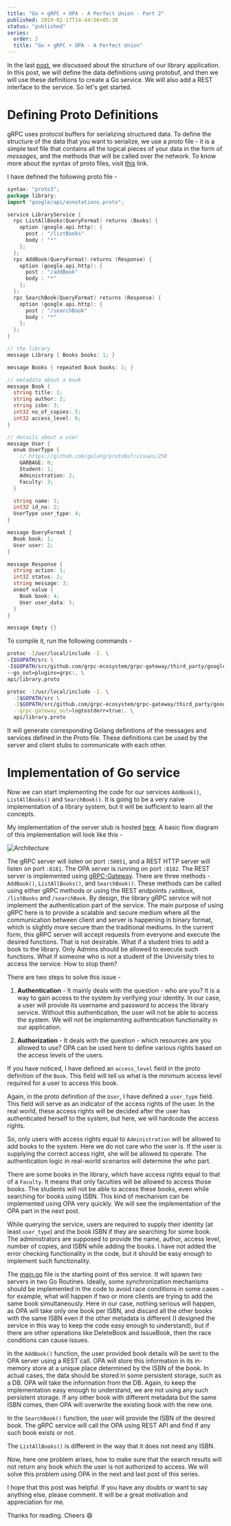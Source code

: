 ```yaml
---
title: "Go + gRPC + OPA - A Perfect Union - Part 2"
published: 2019-02-17T14:44:56+05:30
status: "published"
series:
  order: 2
  title: "Go + gRPC + OPA - A Perfect Union"
---
```


In the last [post](/blog/go-grpc-opa-a-perfect-union-part-1/), we discussed
about the structure of our library application. In this post, we will define the
data definitions using protobuf, and then we will use these definitions to
create a Go service. We will also add a REST interface to the service. So let's
get started.

# Defining Proto Definitions

gRPC uses protocol buffers for serializing structured data. To define the
structure of the data that you want to serialize, we use a _proto_ file - it is
a simple text file that contains all the logical pieces of your data in the form
of _messages_, and the methods that will be called over the network. To know
more about the syntax of proto files, visit [this](https://grpc.io/docs/guides/)
link.

I have defined the following proto file -

```go
syntax: "proto3";
package library;
import "google/api/annotations.proto";

service LibraryService {
  rpc ListAllBooks(QueryFormat) returns (Books) {
    option (google.api.http): {
      post : "/listBooks"
      body : "*"
    };
  };
  rpc AddBook(QueryFormat) returns (Response) {
    option (google.api.http): {
      post : "/addBook"
      body : "*"
    };
  };
  rpc SearchBook(QueryFormat) returns (Response) {
    option (google.api.http): {
      post : "/searchBook"
      body : "*"
    };
  };
}

// the library
message Library { Books books: 1; }

message Books { repeated Book books: 1; }

// metadata about a book
message Book {
  string title: 1;
  string author: 2;
  string isbn: 3;
  int32 no_of_copies: 5;
  int32 access_level: 6;
}

// details about a user
message User {
  enum UserType {
    // https://github.com/golang/protobuf/issues/258
    GARBAGE: 0;
    Student: 1;
    Administration: 2;
    Faculty: 3;
  }

  string name: 1;
  int32 id_no: 2;
  UserType user_type: 4;
}

message QueryFormat {
  Book book: 1;
  User user: 2;
}

message Response {
  string action: 1;
  int32 status: 2;
  string message: 3;
  oneof value {
    Book book: 4;
    User user_data: 5;
  }
}

message Empty {}
```

To compile it, run the following commands -

```bash
protoc -I/usr/local/include -I. \
-I$GOPATH/src \
-I$GOPATH/src/github.com/grpc-ecosystem/grpc-gateway/third_party/googleapis \
--go_out=plugins=grpc:. \
api/library.proto
```

```bash
protoc -I/usr/local/include -I. \
  -I$GOPATH/src \
  -I$GOPATH/src/github.com/grpc-ecosystem/grpc-gateway/third_party/googleapis \
  --grpc-gateway_out=logtostderr=true:. \
  api/library.proto
```

It will generate corresponding Golang definitions of the messages and services
defined in the Proto file. These definitions can be used by the server and
client stubs to communicate with each other.

# Implementation of Go service

Now we can start implementing the code for our services `AddBook()`,
`ListAllBooks()` and `SearchBook()`. It is going to be a very naive
implementation of a library system, but it will be sufficient to learn all the
concepts.

My implementation of the server stub is hosted
[here](https://github.com/yashhere/go-library-service/blob/master/pkg/librarylib/server.go).
A basic flow diagram of this implementation will look like this -

![Architecture](/images/posts/go-grpc-opa-a-perfect-union-part-2/OPA_Service_Flow_Diagram.jpeg "Architecture")

The gRPC server will listen on port `:50051`, and a REST HTTP server will listen
on port `:8181`. The OPA server is running on port `:8182`. The REST server is
implemented using
[gRPC-Gateway](https://github.com/grpc-ecosystem/grpc-gateway). There are three
methods - `AddBook()`, `ListAllBooks()`, and `SearchBook()`. These methods can
be called using either gRPC methods or using the REST endpoints `/addBook`,
`/listBooks` and `/searchBook`. By design, the library gRPC service will not
implement the authentication part of the service. The main purpose of using gRPC
here is to provide a scalable and secure medium where all the communication
between client and server is happening in binary format, which is slightly more
secure than the traditional mediums. In the current form, this gRPC server will
accept requests from everyone and execute the desired functions. That is not
desirable. What if a student tries to add a book to the library. Only Admins
should be allowed to execute such functions. What if someone who is not a
student of the University tries to access the service. How to stop them?

There are two steps to solve this issue -

1. **Authentication** - It mainly deals with the question - who are you? It is a
   way to gain access to the system by verifying your identity. In our case, a
   user will provide its username and password to access the library service.
   Without this authentication, the user will not be able to access the system.
   We will not be implementing authentication functionality in our application.

2. **Authorization** - It deals with the question - which resources are you
   allowed to use? OPA can be used here to define various rights based on the
   access levels of the users.

If you have noticed, I have defined an `access_level` field in the proto
definition of the `Book`. This field will tell us what is the minimum access
level required for a user to access this book.

Again, in the proto definition of the `User`, I have defined a `user_type`
field. This field will serve as an indicator of the access rights of the user.
In the real world, these access rights will be decided after the user has
authenticated herself to the system, but here, we will hardcode the access
rights.

So, only users with access rights equal to `Administration` will be allowed to
add books to the system. Here we do not care who the user is. If the user is
supplying the correct access right, she will be allowed to operate. The
authentication logic in real-world scenarios will determine the _who_ part.

There are some books in the library, which have access rights equal to that of a
`Faculty`. It means that only faculties will be allowed to access those books.
The students will not be able to access these books, even while searching for
books using ISBN. This kind of mechanism can be implemented using OPA very
quickly. We will see the implementation of the OPA part in the next post.

While querying the service, users are required to supply their identity (at
least `user_type`) and the book ISBN if they are searching for some book. The
administrators are supposed to provide the name, author, access level, number of
copies, and ISBN while adding the books. I have not added the error checking
functionality in the code, but it should be easy enough to implement such
functionality.

The
[main.go](https://github.com/yashhere/go-library-service/blob/master/cmd/main.go)
file is the starting point of this service. It will spawn two servers in two Go
Routines. Ideally, some synchronization mechanisms should be implemented in the
code to avoid race conditions in some cases - for example, what will happen if
two or more clients are trying to add the same book simultaneously. Here in our
case, nothing serious will happen, as OPA will take only one book per ISBN, and
discard all the other books with the same ISBN even if the other metadata is
different (I designed the service in this way to keep the code easy enough to
understand), but if there are other operations like DeleteBook and IssueBook,
then the race conditions can cause issues.

In the `AddBook()` function, the user provided book details will be sent to the
OPA server using a REST call. OPA will store this information in its in-memory
store at a unique place determined by the ISBN of the book. In actual cases, the
data should be stored in some persistent storage, such as a DB. OPA will take
the information from the DB. Again, to keep the implementation easy enough to
understand, we are not using any such persistent storage. If any other book with
different metadata but the same ISBN comes, then OPA will overwrite the existing
book with the new one.

In the `SearchBook()` function, the user will provide the ISBN of the desired
book. The gRPC service will call the OPA using REST API and find if any such
book exists or not.

The `ListAllBooks()` is different in the way that it does not need any ISBN.

Now, here one problem arises, how to make sure that the search results will not
return any book which the user is not authorized to access. We will solve this
problem using OPA in the next and last post of this series.

I hope that this post was helpful. If you have any doubts or want to say
anything else, please comment. It will be a great motivation and appreciation
for me.

Thanks for reading. Cheers 😄
